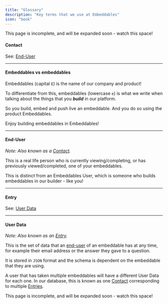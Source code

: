 ```yaml
---
title: "Glossary"
description: "Key terms that we use at Embeddables"
icon: "book"
---
```


<Note>
  This page is incomplete, and will be expanded soon - watch this space!
</Note>

#### Contact

See: [End-User](#end-user)

---

#### Embeddables vs embeddables

Embeddables (capital `E`) is the name of our company and product!

To differentiate from this, embeddables (lowercase `e`) is what we
write when talking about the things that you **_build_** in our platform.

So you build, embed and push live an embeddable. And you do so using the product Embeddables.

Enjoy building embeddables in Embeddables!

---

#### End-User

_Note: Also known as a [Contact](#contact)._

This is a real life person who is currently viewing/completing, or has previously viewed/completed, one of your embeddables.

This is distinct from an Embeddables User, which is someone who builds embeddables in our builder - like you!

---

#### Entry

See: [User Data](#user-data)

---

#### User Data

_Note: Also known as an [Entry](#entry)._

This is the set of data that an [end-user](#end-user) of an embeddable has at any time, for example their email address or the answer they gave to a question.

It is stored in `JSON` format and the schema is dependent on the embeddable that they are using.

A user that has taken multiple embeddables will have a different User Data for each one. In our database, this is known as one [Contact](#contact) corresponding to multiple [Entries](#entry).

<Note>
  This page is incomplete, and will be expanded soon - watch this space!
</Note>
